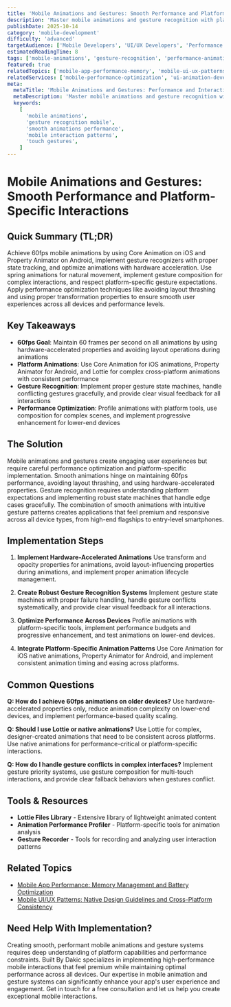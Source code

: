 ```yaml
---
title: 'Mobile Animations and Gestures: Smooth Performance and Platform-Specific Interactions'
description: 'Master mobile animations and gesture recognition with platform-specific patterns, performance optimization, and smooth user interaction patterns.'
publishDate: 2025-10-14
category: 'mobile-development'
difficulty: 'advanced'
targetAudience: ['Mobile Developers', 'UI/UX Developers', 'Performance Engineers']
estimatedReadingTime: 8
tags: ['mobile-animations', 'gesture-recognition', 'performance-animation', 'user-interaction', 'mobile-ux']
featured: true
relatedTopics: ['mobile-app-performance-memory', 'mobile-ui-ux-patterns', 'react-native-performance-optimization']
relatedServices: ['mobile-performance-optimization', 'ui-animation-development', 'gesture-implementation']
meta:
  metaTitle: 'Mobile Animations and Gestures: Performance and Interaction Guide'
  metaDescription: 'Master mobile animations and gesture recognition with platform-specific patterns and performance optimization for smooth user interactions.'
  keywords:
    [
      'mobile animations',
      'gesture recognition mobile',
      'smooth animations performance',
      'mobile interaction patterns',
      'touch gestures',
    ]
---
```


# Mobile Animations and Gestures: Smooth Performance and Platform-Specific Interactions

## Quick Summary (TL;DR)

Achieve 60fps mobile animations by using Core Animation on iOS and Property Animator on Android, implement gesture recognizers with proper state tracking, and optimize animations with hardware acceleration. Use spring animations for natural movement, implement gesture composition for complex interactions, and respect platform-specific gesture expectations. Apply performance optimization techniques like avoiding layout thrashing and using proper transformation properties to ensure smooth user experiences across all devices and performance levels.

## Key Takeaways

- **60fps Goal**: Maintain 60 frames per second on all animations by using hardware-accelerated properties and avoiding layout operations during animations
- **Platform Animations**: Use Core Animation for iOS animations, Property Animator for Android, and Lottie for complex cross-platform animations with consistent performance
- **Gesture Recognition**: Implement proper gesture state machines, handle conflicting gestures gracefully, and provide clear visual feedback for all interactions
- **Performance Optimization**: Profile animations with platform tools, use composition for complex scenes, and implement progressive enhancement for lower-end devices

## The Solution

Mobile animations and gestures create engaging user experiences but require careful performance optimization and platform-specific implementation. Smooth animations hinge on maintaining 60fps performance, avoiding layout thrashing, and using hardware-accelerated properties. Gesture recognition requires understanding platform expectations and implementing robust state machines that handle edge cases gracefully. The combination of smooth animations with intuitive gesture patterns creates applications that feel premium and responsive across all device types, from high-end flagships to entry-level smartphones.

## Implementation Steps

1. **Implement Hardware-Accelerated Animations**
   Use transform and opacity properties for animations, avoid layout-influencing properties during animations, and implement proper animation lifecycle management.

2. **Create Robust Gesture Recognition Systems**
   Implement gesture state machines with proper failure handling, handle gesture conflicts systematically, and provide clear visual feedback for all interactions.

3. **Optimize Performance Across Devices**
   Profile animations with platform-specific tools, implement performance budgets and progressive enhancement, and test animations on lower-end devices.

4. **Integrate Platform-Specific Animation Patterns**
   Use Core Animation for iOS native animations, Property Animator for Android, and implement consistent animation timing and easing across platforms.

## Common Questions

**Q: How do I achieve 60fps animations on older devices?**
Use hardware-accelerated properties only, reduce animation complexity on lower-end devices, and implement performance-based quality scaling.

**Q: Should I use Lottie or native animations?**
Use Lottie for complex, designer-created animations that need to be consistent across platforms. Use native animations for performance-critical or platform-specific interactions.

**Q: How do I handle gesture conflicts in complex interfaces?**
Implement gesture priority systems, use gesture composition for multi-touch interactions, and provide clear fallback behaviors when gestures conflict.

## Tools & Resources

- **Lottie Files Library** - Extensive library of lightweight animated content
- **Animation Performance Profiler** - Platform-specific tools for animation analysis
- **Gesture Recorder** - Tools for recording and analyzing user interaction patterns

## Related Topics

- [Mobile App Performance: Memory Management and Battery Optimization](/topics/mobile-app-performance-memory)
- [Mobile UI/UX Patterns: Native Design Guidelines and Cross-Platform Consistency](/topics/mobile-ui-ux-patterns)

## Need Help With Implementation?

Creating smooth, performant mobile animations and gesture systems requires deep understanding of platform capabilities and performance constraints. Built By Dakic specializes in implementing high-performance mobile interactions that feel premium while maintaining optimal performance across all devices. Our expertise in mobile animation and gesture systems can significantly enhance your app's user experience and engagement. Get in touch for a free consultation and let us help you create exceptional mobile interactions.
